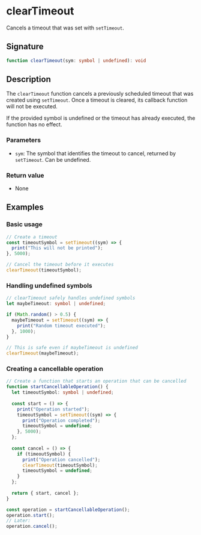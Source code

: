 # clearTimeout

Cancels a timeout that was set with `setTimeout`.

## Signature

```ts
function clearTimeout(sym: symbol | undefined): void
```

## Description

The `clearTimeout` function cancels a previously scheduled timeout that was created using `setTimeout`. Once a timeout is cleared, its callback function will not be executed.

If the provided symbol is undefined or the timeout has already executed, the function has no effect.

### Parameters
- `sym`: The symbol that identifies the timeout to cancel, returned by `setTimeout`. Can be undefined.

### Return value
- None

## Examples

### Basic usage

```ts
// Create a timeout
const timeoutSymbol = setTimeout((sym) => {
  print("This will not be printed");
}, 5000);

// Cancel the timeout before it executes
clearTimeout(timeoutSymbol);
```

### Handling undefined symbols

```ts
// clearTimeout safely handles undefined symbols
let maybeTimeout: symbol | undefined;

if (Math.random() > 0.5) {
  maybeTimeout = setTimeout((sym) => {
    print("Random timeout executed");
  }, 1000);
}

// This is safe even if maybeTimeout is undefined
clearTimeout(maybeTimeout);
```

### Creating a cancellable operation

```ts
// Create a function that starts an operation that can be cancelled
function startCancellableOperation() {
  let timeoutSymbol: symbol | undefined;
  
  const start = () => {
    print("Operation started");
    timeoutSymbol = setTimeout((sym) => {
      print("Operation completed");
      timeoutSymbol = undefined;
    }, 5000);
  };
  
  const cancel = () => {
    if (timeoutSymbol) {
      print("Operation cancelled");
      clearTimeout(timeoutSymbol);
      timeoutSymbol = undefined;
    }
  };
  
  return { start, cancel };
}

const operation = startCancellableOperation();
operation.start();
// Later:
operation.cancel();
``` 